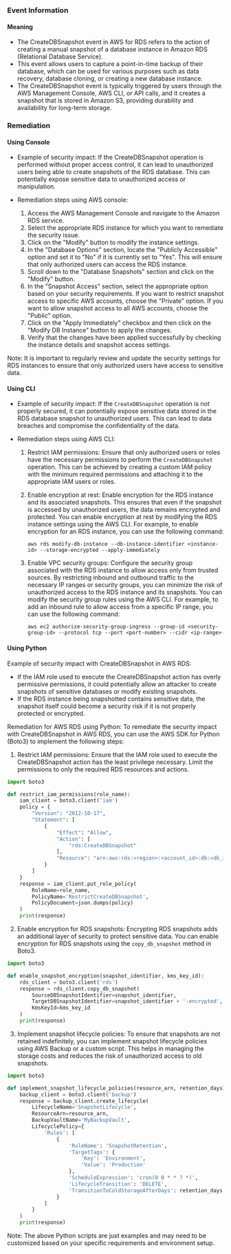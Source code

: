 
### Event Information

#### Meaning

- The CreateDBSnapshot event in AWS for RDS refers to the action of creating a manual snapshot of a database instance in Amazon RDS (Relational Database Service).
- This event allows users to capture a point-in-time backup of their database, which can be used for various purposes such as data recovery, database cloning, or creating a new database instance.
- The CreateDBSnapshot event is typically triggered by users through the AWS Management Console, AWS CLI, or API calls, and it creates a snapshot that is stored in Amazon S3, providing durability and availability for long-term storage.

### Remediation

#### Using Console

- Example of security impact: If the CreateDBSnapshot operation is performed without proper access control, it can lead to unauthorized users being able to create snapshots of the RDS database. This can potentially expose sensitive data to unauthorized access or manipulation.

- Remediation steps using AWS console:
  1. Access the AWS Management Console and navigate to the Amazon RDS service.
  2. Select the appropriate RDS instance for which you want to remediate the security issue.
  3. Click on the "Modify" button to modify the instance settings.
  4. In the "Database Options" section, locate the "Publicly Accessible" option and set it to "No" if it is currently set to "Yes". This will ensure that only authorized users can access the RDS instance.
  5. Scroll down to the "Database Snapshots" section and click on the "Modify" button.
  6. In the "Snapshot Access" section, select the appropriate option based on your security requirements. If you want to restrict snapshot access to specific AWS accounts, choose the "Private" option. If you want to allow snapshot access to all AWS accounts, choose the "Public" option.
  7. Click on the "Apply Immediately" checkbox and then click on the "Modify DB Instance" button to apply the changes.
  8. Verify that the changes have been applied successfully by checking the instance details and snapshot access settings.

Note: It is important to regularly review and update the security settings for RDS instances to ensure that only authorized users have access to sensitive data.

#### Using CLI

- Example of security impact: If the `CreateDBSnapshot` operation is not properly secured, it can potentially expose sensitive data stored in the RDS database snapshot to unauthorized users. This can lead to data breaches and compromise the confidentiality of the data.

- Remediation steps using AWS CLI:
  1. Restrict IAM permissions: Ensure that only authorized users or roles have the necessary permissions to perform the `CreateDBSnapshot` operation. This can be achieved by creating a custom IAM policy with the minimum required permissions and attaching it to the appropriate IAM users or roles.
  
  2. Enable encryption at rest: Enable encryption for the RDS instance and its associated snapshots. This ensures that even if the snapshot is accessed by unauthorized users, the data remains encrypted and protected. You can enable encryption at rest by modifying the RDS instance settings using the AWS CLI. For example, to enable encryption for an RDS instance, you can use the following command:
  
     ```
     aws rds modify-db-instance --db-instance-identifier <instance-id> --storage-encrypted --apply-immediately
     ```
     
  3. Enable VPC security groups: Configure the security group associated with the RDS instance to allow access only from trusted sources. By restricting inbound and outbound traffic to the necessary IP ranges or security groups, you can minimize the risk of unauthorized access to the RDS instance and its snapshots. You can modify the security group rules using the AWS CLI. For example, to add an inbound rule to allow access from a specific IP range, you can use the following command:
  
     ```
     aws ec2 authorize-security-group-ingress --group-id <security-group-id> --protocol tcp --port <port-number> --cidr <ip-range>
     ```

#### Using Python

Example of security impact with CreateDBSnapshot in AWS RDS:
- If the IAM role used to execute the CreateDBSnapshot action has overly permissive permissions, it could potentially allow an attacker to create snapshots of sensitive databases or modify existing snapshots.
- If the RDS instance being snapshotted contains sensitive data, the snapshot itself could become a security risk if it is not properly protected or encrypted.

Remediation for AWS RDS using Python:
To remediate the security impact with CreateDBSnapshot in AWS RDS, you can use the AWS SDK for Python (Boto3) to implement the following steps:

1. Restrict IAM permissions: Ensure that the IAM role used to execute the CreateDBSnapshot action has the least privilege necessary. Limit the permissions to only the required RDS resources and actions.

```python
import boto3

def restrict_iam_permissions(role_name):
    iam_client = boto3.client('iam')
    policy = {
        "Version": "2012-10-17",
        "Statement": [
            {
                "Effect": "Allow",
                "Action": [
                    "rds:CreateDBSnapshot"
                ],
                "Resource": "arn:aws:rds:<region>:<account_id>:db:<db_instance_identifier>"
            }
        ]
    }
    response = iam_client.put_role_policy(
        RoleName=role_name,
        PolicyName='RestrictCreateDBSnapshot',
        PolicyDocument=json.dumps(policy)
    )
    print(response)
```

2. Enable encryption for RDS snapshots: Encrypting RDS snapshots adds an additional layer of security to protect sensitive data. You can enable encryption for RDS snapshots using the `copy_db_snapshot` method in Boto3.

```python
import boto3

def enable_snapshot_encryption(snapshot_identifier, kms_key_id):
    rds_client = boto3.client('rds')
    response = rds_client.copy_db_snapshot(
        SourceDBSnapshotIdentifier=snapshot_identifier,
        TargetDBSnapshotIdentifier=snapshot_identifier + '-encrypted',
        KmsKeyId=kms_key_id
    )
    print(response)
```

3. Implement snapshot lifecycle policies: To ensure that snapshots are not retained indefinitely, you can implement snapshot lifecycle policies using AWS Backup or a custom script. This helps in managing the storage costs and reduces the risk of unauthorized access to old snapshots.

```python
import boto3

def implement_snapshot_lifecycle_policies(resource_arn, retention_days):
    backup_client = boto3.client('backup')
    response = backup_client.create_lifecycle(
        LifecycleName='SnapshotLifecycle',
        ResourceArn=resource_arn,
        BackupVaultName='MyBackupVault',
        LifecyclePolicy={
            'Rules': [
                {
                    'RuleName': 'SnapshotRetention',
                    'TargetTags': {
                        'Key': 'Environment',
                        'Value': 'Production'
                    },
                    'ScheduleExpression': 'cron(0 0 * * ? *)',
                    'LifecycleTransition': 'DELETE',
                    'TransitionToColdStorageAfterDays': retention_days
                }
            ]
        }
    )
    print(response)
```

Note: The above Python scripts are just examples and may need to be customized based on your specific requirements and environment setup.

